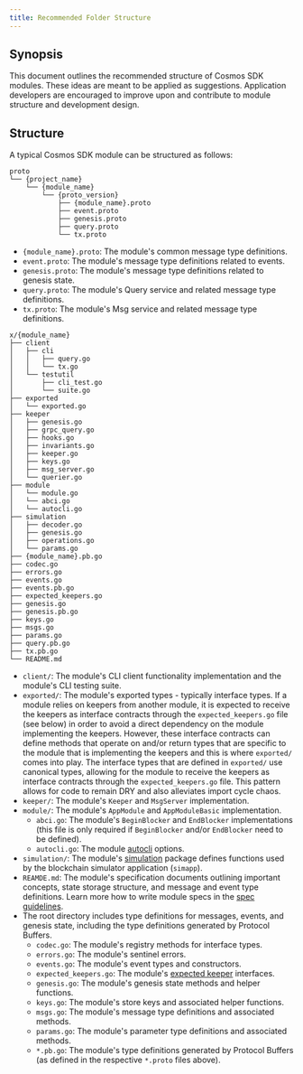 ```yaml
---
title: Recommended Folder Structure
---
```


## Synopsis

This document outlines the recommended structure of Cosmos SDK modules. These ideas are meant to be applied as suggestions. Application developers are encouraged to improve upon and contribute to module structure and development design.

## Structure

A typical Cosmos SDK module can be structured as follows:

```shell
proto
└── {project_name}
    └── {module_name}
        └── {proto_version}
            ├── {module_name}.proto
            ├── event.proto
            ├── genesis.proto
            ├── query.proto
            └── tx.proto
```

- `{module_name}.proto`: The module's common message type definitions.
- `event.proto`: The module's message type definitions related to events.
- `genesis.proto`: The module's message type definitions related to genesis state.
- `query.proto`: The module's Query service and related message type definitions.
- `tx.proto`: The module's Msg service and related message type definitions.

```shell expandable
x/{module_name}
├── client
│   ├── cli
│   │   ├── query.go
│   │   └── tx.go
│   └── testutil
│       ├── cli_test.go
│       └── suite.go
├── exported
│   └── exported.go
├── keeper
│   ├── genesis.go
│   ├── grpc_query.go
│   ├── hooks.go
│   ├── invariants.go
│   ├── keeper.go
│   ├── keys.go
│   ├── msg_server.go
│   └── querier.go
├── module
│   └── module.go
│   └── abci.go
│   └── autocli.go
├── simulation
│   ├── decoder.go
│   ├── genesis.go
│   ├── operations.go
│   └── params.go
├── {module_name}.pb.go
├── codec.go
├── errors.go
├── events.go
├── events.pb.go
├── expected_keepers.go
├── genesis.go
├── genesis.pb.go
├── keys.go
├── msgs.go
├── params.go
├── query.pb.go
├── tx.pb.go
└── README.md
```

- `client/`: The module's CLI client functionality implementation and the module's CLI testing suite.
- `exported/`: The module's exported types - typically interface types. If a module relies on keepers from another module, it is expected to receive the keepers as interface contracts through the `expected_keepers.go` file (see below) in order to avoid a direct dependency on the module implementing the keepers. However, these interface contracts can define methods that operate on and/or return types that are specific to the module that is implementing the keepers and this is where `exported/` comes into play. The interface types that are defined in `exported/` use canonical types, allowing for the module to receive the keepers as interface contracts through the `expected_keepers.go` file. This pattern allows for code to remain DRY and also alleviates import cycle chaos.
- `keeper/`: The module's `Keeper` and `MsgServer` implementation.
- `module/`: The module's `AppModule` and `AppModuleBasic` implementation.
  - `abci.go`: The module's `BeginBlocker` and `EndBlocker` implementations (this file is only required if `BeginBlocker` and/or `EndBlocker` need to be defined).
  - `autocli.go`: The module [autocli](https://docs.cosmos.network/main/core/autocli) options.
- `simulation/`: The module's [simulation](/docs/sdk/v0.53/documentation/operations/simulator) package defines functions used by the blockchain simulator application (`simapp`).
- `REAMDE.md`: The module's specification documents outlining important concepts, state storage structure, and message and event type definitions. Learn more how to write module specs in the [spec guidelines](/docs/sdk/v0.53/documentation/protocol-development/SPEC_MODULE).
- The root directory includes type definitions for messages, events, and genesis state, including the type definitions generated by Protocol Buffers.
  - `codec.go`: The module's registry methods for interface types.
  - `errors.go`: The module's sentinel errors.
  - `events.go`: The module's event types and constructors.
  - `expected_keepers.go`: The module's [expected keeper](/docs/sdk/v0.53/documentation/module-system/keeper#type-definition) interfaces.
  - `genesis.go`: The module's genesis state methods and helper functions.
  - `keys.go`: The module's store keys and associated helper functions.
  - `msgs.go`: The module's message type definitions and associated methods.
  - `params.go`: The module's parameter type definitions and associated methods.
  - `*.pb.go`: The module's type definitions generated by Protocol Buffers (as defined in the respective `*.proto` files above).
